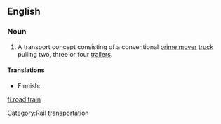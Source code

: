 {{wikipedia}}
==English==

===Noun===
{{en-noun|sg=[[road]] [[train]]}}

# {{Australia}} A transport concept consisting of a conventional [[prime mover]] [[truck]] pulling two, three or four [[trailer]]s.

====Translations====
{{trans-top}}
* Finnish: {{t-|fi|maantiejuna}}
{{trans-bottom}}

[[Category:Rail transportation]]

[[fi:road train]]